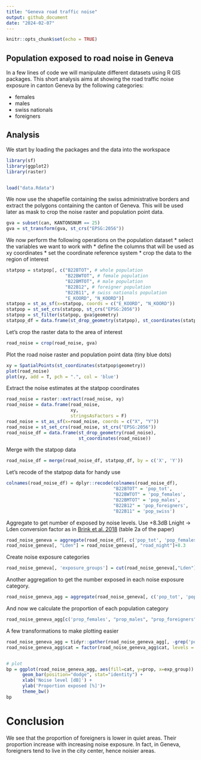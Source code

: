 ```yaml
---
title: "Geneva road traffic noise"
output: github_document
date: "2024-02-07"
---
```


```r
knitr::opts_chunk$set(echo = TRUE)
```

## Population exposed to road noise in Geneva

In a few lines of code we will manipulate different datasets using R GIS packages. This short analysis aims at showing the road traffic noise exposure in canton Geneva by the following categories:

* females
* males
* swiss nationals
* foreigners


## Analysis


We start by loading the packages and the data into the workspace

```r
library(sf)
library(ggplot2)
library(raster)


load("data.Rdata")
```


We now use the shapefile containing the swiss administrative borders and extract the polygons containing the canton of Geneva. This will be used later as mask to crop the noise raster and population point data.

```r
gva = subset(can, KANTONSNUM == 25)
gva = st_transform(gva, st_crs("EPSG:2056"))
```

We now perform the following operations on the population dataset
* select the variables we want to work with
* define the columns that will be used as xy coordinates
* set the coordinate reference system
* crop the data to the region of interest

```r
statpop = statpop[, c("B22BTOT", # whole population
                      "B22BWTOT", # female population
                      "B22BMTOT", # male population
                      "B22B12", # foreigner population
                      "B22B11", # swiss nationals population
                      "E_KOORD", "N_KOORD")]
statpop = st_as_sf(x=statpop, coords = c("E_KOORD", "N_KOORD"))
statpop = st_set_crs(statpop, st_crs("EPSG:2056"))
statpop = st_filter(statpop, gva$geometry)
statpop_df = data.frame(st_drop_geometry(statpop), st_coordinates(statpop))

```

Let's crop the raster data to the area of interest

```r
road_noise = crop(road_noise, gva)

```


Plot the road noise raster and population point data (tiny blue dots)


```r
xy = SpatialPoints(st_coordinates(statpop$geometry))
plot(road_noise)
plot(xy, add = T, pch = ".", col = 'blue')

```

Extract the noise estimates at the statpop coordinates


```r

road_noise = raster::extract(road_noise, xy)
road_noise = data.frame(road_noise,
                        xy, 
                        stringsAsFactors = F)
road_noise = st_as_sf(x=road_noise, coords = c("X", "Y"))
road_noise = st_set_crs(road_noise, st_crs("EPSG:2056"))
road_noise_df = data.frame(st_drop_geometry(road_noise),
                           st_coordinates(road_noise)) 

```


Merge with the statpop data


```r
road_noise_df = merge(road_noise_df, statpop_df, by = c('X', 'Y'))
```



Let's recode of the statpop data for handy use

```r
colnames(road_noise_df) = dplyr::recode(colnames(road_noise_df),
                                        "B22BTOT" = 'pop_tot',
                                        "B22BWTOT" = 'pop_females',
                                        "B22BMTOT" = 'pop_males',
                                        "B22B12" = 'pop_foreigners',
                                        "B22B11" = 'pop_swiss')

```

Aggregate to get number of exposed by noise levels. Use +8.3dB Lnight -> Lden conversion factor as in [Brink et al. 2018](https://www.sciencedirect.com/science/article/abs/pii/S1438463917304819) (table 2a of the paper)


```r
road_noise_geneva = aggregate(road_noise_df[, c('pop_tot', 'pop_females', 'pop_males', 'pop_foreigners', 'pop_swiss')], by = list(road_night = road_noise_df$road_noise), FUN = sum)
road_noise_geneva[, "Lden"] = road_noise_geneva[, "road_night"]+8.3
```

Create noise exposure categories


```r
road_noise_geneva[, 'exposure_groups'] = cut(road_noise_geneva[,"Lden"] , breaks=c(0,45,50, 55, 60, 65, 70, Inf))

```


Another aggregation to get the number exposed in each noise exposure category.

```r
road_noise_geneva_agg = aggregate(road_noise_geneva[, c('pop_tot', 'pop_females', 'pop_males', 'pop_foreigners', 'pop_swiss')], by = list(exp_group = road_noise_geneva$exposure_groups), FUN = sum)
```

And now we calculate the proportion of each population category

```r
road_noise_geneva_agg[c('prop_females', "prop_males", "prop_foreigners", "prop_swiss")] = apply(road_noise_geneva_agg[, c("pop_females", "pop_males", "pop_foreigners", "pop_swiss")], 2, function(x) (x/road_noise_geneva_agg$pop_tot)*100)
```

A few transformations to make plotting easier

```r
road_noise_geneva_agg = tidyr::gather(road_noise_geneva_agg[, -grep('pop', colnames(road_noise_geneva_agg))], cat, prop,  prop_females:prop_swiss)
road_noise_geneva_agg$cat = factor(road_noise_geneva_agg$cat, levels = c('prop_females', "prop_males", "prop_foreigners", "prop_swiss"))


# plot
bp = ggplot(road_noise_geneva_agg, aes(fill=cat, y=prop, x=exp_group)) + 
      geom_bar(position="dodge", stat="identity") +
      xlab('Noise level [dB]') +
      ylab('Proportion exposed [%]')+
      theme_bw()
bp
```

# Conclusion

We see that the proportion of foreigners is lower in quiet areas. Their proportion increase with increasing noise exposure. In fact, in Geneva, foreigners tend to live in the city center, hence noisier areas. 